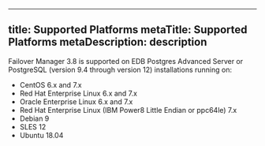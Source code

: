 <div id="supported_platforms_">

</div>

---
title: Supported Platforms
metaTitle: Supported Platforms
metaDescription: description
---

Failover Manager 3.8 is supported on EDB Postgres Advanced Server or
PostgreSQL (version 9.4 through version 12) installations running on:

  - CentOS 6.x and 7.x
  - Red Hat Enterprise Linux 6.x and 7.x
  - Oracle Enterprise Linux 6.x and 7.x
  - Red Hat Enterprise Linux (IBM Power8 Little Endian or ppc64le) 7.x
  - Debian 9
  - SLES 12
  - Ubuntu 18.04
